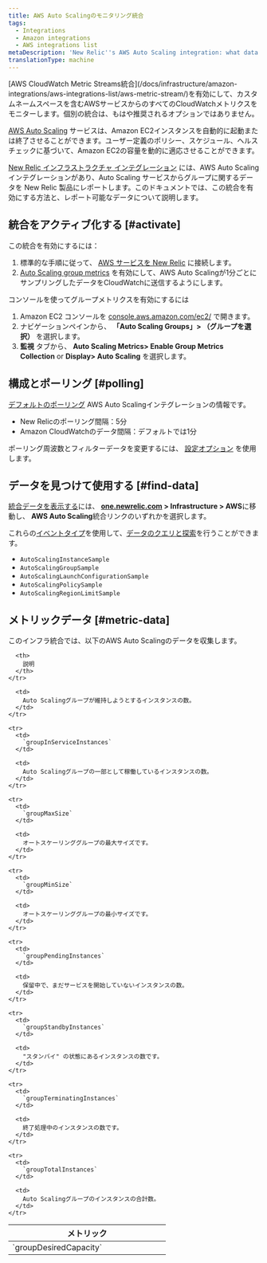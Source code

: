 ```yaml
---
title: AWS Auto Scalingのモニタリング統合
tags:
  - Integrations
  - Amazon integrations
  - AWS integrations list
metaDescription: 'New Relic''s AWS Auto Scaling integration: what data it reports, and how to enable it.'
translationType: machine
---
```


<Callout variant="important">
  [AWS CloudWatch Metric Streams統合](/docs/infrastructure/amazon-integrations/aws-integrations-list/aws-metric-stream/)を有効にして、カスタムネームスペースを含むAWSサービスからのすべてのCloudWatchメトリクスをモニターします。個別の統合は、もはや推奨されるオプションではありません。
</Callout>

[AWS Auto Scaling](https://aws.amazon.com/autoscaling/) サービスは、Amazon EC2インスタンスを自動的に起動または終了させることができます。ユーザー定義のポリシー、スケジュール、ヘルスチェックに基づいて、Amazon EC2の容量を動的に適応させることができます。

[New Relic インフラストラクチャ インテグレーション](/docs/infrastructure/integrations-getting-started/getting-started/introduction-infrastructure-integrations) には、AWS Auto Scaling インテグレーションがあり、Auto Scaling サービスからグループに関するデータを New Relic 製品にレポートします。このドキュメントでは、この統合を有効にする方法と、レポート可能なデータについて説明します。

## 統合をアクティブ化する [#activate]

この統合を有効にするには：

1. 標準的な手順に従って、 [AWS サービスを New Relic](/docs/infrastructure/infrastructure-integrations/getting-started/connect-aws-integrations-infrastructure) に接続します。
2. [Auto Scaling group metrics](https://docs.aws.amazon.com/autoscaling/ec2/userguide/as-instance-monitoring.html#as-group-metrics) を有効にして、AWS Auto Scalingが1分ごとにサンプリングしたデータをCloudWatchに送信するようにします。

コンソールを使ってグループメトリクスを有効にするには

1. Amazon EC2 コンソールを [console.aws.amazon.com/ec2/](https://console.aws.amazon.com/ec2/) で開きます。
2. ナビゲーションペインから、 **「Auto Scaling Groups」> （グループを選択）** を選択します。
3. **監視** タブから、 **Auto Scaling Metrics> Enable Group Metrics Collection** or **Display> Auto Scaling** を選択します。

## 構成とポーリング [#polling]

[デフォルトのポーリング](/docs/infrastructure/amazon-integrations/aws-integrations-list/aws-polling-intervals-infrastructure-integrations) AWS Auto Scalingインテグレーションの情報です。

* New Relicのポーリング間隔：5分
* Amazon CloudWatchのデータ間隔：デフォルトでは1分

ポーリング周波数とフィルターデータを変更するには、 [設定オプション](/docs/integrations/new-relic-integrations/getting-started/configure-polling-frequency-data-collection-cloud-integrations) を使用します。

## データを見つけて使用する [#find-data]

[統合データを表示する](/docs/infrastructure/integrations/find-use-infrastructure-integration-data)には、 **[one.newrelic.com](https://one.newrelic.com) > Infrastructure > AWS**に移動し、 **AWS Auto Scaling**統合リンクのいずれかを選択します。

これらの[イベントタイプ](/docs/data-apis/understand-data/new-relic-data-types/#event-data)を使用して、[データのクエリと探索](/docs/using-new-relic/data/understand-data/query-new-relic-data)を行うことができます。

* `AutoScalingInstanceSample`
* `AutoScalingGroupSample`
* `AutoScalingLaunchConfigurationSample`
* `AutoScalingPolicySample`
* `AutoScalingRegionLimitSample`

## メトリックデータ [#metric-data]

このインフラ統合では、以下のAWS Auto Scalingのデータを収集します。

<table>
  <thead>
    <tr>
      <th width="300px">
        メトリック
      </th>

      <th>
        説明
      </th>
    </tr>
  </thead>

  <tbody>
    <tr>
      <td>
        `groupDesiredCapacity`
      </td>

      <td>
        Auto Scalingグループが維持しようとするインスタンスの数。
      </td>
    </tr>

    <tr>
      <td>
        `groupInServiceInstances`
      </td>

      <td>
        Auto Scalingグループの一部として稼働しているインスタンスの数。
      </td>
    </tr>

    <tr>
      <td>
        `groupMaxSize`
      </td>

      <td>
        オートスケーリンググループの最大サイズです。
      </td>
    </tr>

    <tr>
      <td>
        `groupMinSize`
      </td>

      <td>
        オートスケーリンググループの最小サイズです。
      </td>
    </tr>

    <tr>
      <td>
        `groupPendingInstances`
      </td>

      <td>
        保留中で、まだサービスを開始していないインスタンスの数。
      </td>
    </tr>

    <tr>
      <td>
        `groupStandbyInstances`
      </td>

      <td>
        "スタンバイ" の状態にあるインスタンスの数です。
      </td>
    </tr>

    <tr>
      <td>
        `groupTerminatingInstances`
      </td>

      <td>
        終了処理中のインスタンスの数です。
      </td>
    </tr>

    <tr>
      <td>
        `groupTotalInstances`
      </td>

      <td>
        Auto Scalingグループのインスタンスの合計数。
      </td>
    </tr>
  </tbody>
</table>
